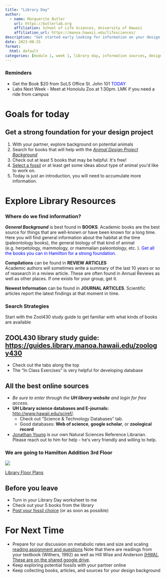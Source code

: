 ```yaml
---
title: "Library Day"
author:
  - name: Marguerite Butler  
    url: https://butlerlab.org
    affiliation: School of Life Sciences, University of Hawaii
    affiliation_url: https://manoa.hawaii.edu/lifesciences/
description: "Get started early looking for information on your design project"
date: 2023-08-25
format: 
  html: default 
categories: [module 1, week 1, library day, information sources, design background]
---
```


### Reminders

- Get the Book $20 from SoLS Office St. John 101 [TODAY]{style="color: blue"}
- Labs Next Week - Meet at Honolulu Zoo at 1:30pm. LMK if you need a ride from campus

# Goals for today 

::: {.callout-note}
## Get a strong foundation for your design project

1.  With your partner, explore background on potential animals
2.  Search for books that will help with the [*Animal Design Project Background*](../../projects/0.BackgroundDesign.pdf)
3.  Check out at least 5 books that may be helpful. Itʻs free!
4.  [Select a fossil](https://docs.google.com/spreadsheets/d/1KarnLss0eE1tCsvq0mVCyLTtLD0Hf4m6RYuX9tSXb-0/edit#gid=0) or at least get some ideas about type of animal youʻd like to work on. 
5.  Today is just an introduction, you will need to accumulate more information. 
:::


# Explore Library Resources 

### Where do we find information?


___General Background___ is best found in __BOOKS__.
Academic books are the best source for things that are well-known or have been known for a long time. Here you will find general information about the habitat at the time (paleontology books), the general biology of that kind of animal (e.g. herpetology, mammology, or mammalian paleontology, etc. ). [Get all the books you can in Hamilton for a strong foundation.]{style="color: blue"} 

__Compilations__ can be found in __REVIEW ARTICLES__  
Academic authors will sometimes write a summary of the last 10 years or so of reasearch in a review article. These are often found in Annual Reviews as well as other places. If one exists for your group, get it. 

__Newest Information__ can be found in __JOURNAL ARTICLES__. 
Scientific articles report the latest findings at that moment in time. 

### Search Strategies 

Start with the Zool430 study guide to get familiar with what kinds of books are available 

:::{.callout-tip}
# ZOOL430 library study guide: <https://guides.library.manoa.hawaii.edu/zoology430>  
- Check out the tabs along the top
- The "In Class Exercises" is very helpful for developing database 
:::


:::{.callout-tip}
# All the best online sources
- _Be sure to enter through the __UH library website__ and login for free access._  
-  __UH Library science databases and E-journals:__    <http://www.hawaii.edu/sciref/>.  
    +  Check out "Science & Technology Databases" tab.
    +  Good databases: __Web of science__, __google scholar__, or __zoological record__
-  [Jonathan Young](https://guides.library.manoa.hawaii.edu/prf.php?account_id=202259) is our own Natural Sciences Reference Librarian. Please reach out to him for help - heʻs very friendly and willing to help.
:::

### We are going to Hamilton Addition 3rd Floor

![](https://manoa.hawaii.edu/library/wp-content/uploads/floorplans/Hamilton-3rd-Floor.png)

[Library Floor Plans](https://manoa.hawaii.edu/library/about/visiting-the-library/library-floor-plans/)

## Before you leave

- Turn in your Library Day worksheet to me
- Check out your 5 books from the library
- [Post your fossil choice](https://docs.google.com/spreadsheets/d/1KarnLss0eE1tCsvq0mVCyLTtLD0Hf4m6RYuX9tSXb-0/edit#gid=0) (or as soon as possible)

# For Next Time

- Prepare for our discussion on metabolic rates and size and scaling [reading assignment and questions](../../discussions/Discussion_Week_2.pdf) Note that there are readings from your textbook (Withers, 1992) as well as Hill Wise and Anderson [(HWA). These are on the shared google drive](https://drive.google.com/drive/folders/1ONGdTPdeQz2lgGgAiWyZ_yGRmmcNSwoV). 
- Keep exploring potential fossils with your partner online
- Keep collecting books, articles, and sources for your design background

